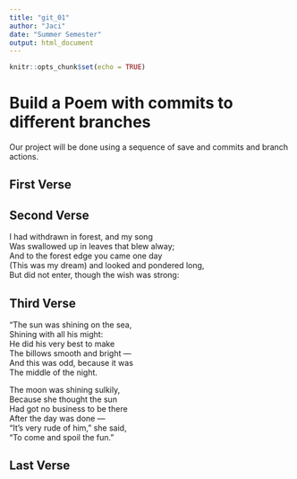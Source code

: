 ```yaml
---
title: "git_01"
author: "Jaci"
date: "Summer Semester"
output: html_document
---
```


```r
knitr::opts_chunk$set(echo = TRUE)
```
# Build a Poem with commits to different branches
Our project will be done using a sequence of save and commits and branch actions.
<!-- Do not modify or change any text in "!--" bracketed areas such as this --- these are instructions to
you, if you change any of this the git program will notice it and compromise your git merging strategy !-->

## First Verse 
<!--Put the first five lines of a poem by Lewis Carrol in this section!-->

## Second Verse
<!--Put the first five lines of a poem by Robert Frost here!-->

I had withdrawn in forest, and my song   
Was swallowed up in leaves that blew alway;   
And to the forest edge you came one day   
(This was my dream) and looked and pondered long,   
But did not enter, though the wish was strong:   

## Third Verse
<!--Put the first two verses of The Walrus and the Carpenter here!-->

“The sun was shining on the sea,   
Shining with all his might:   
He did his very best to make   
The billows smooth and bright —   
And this was odd, because it was    
The middle of the night.   

The moon was shining sulkily,   
Because she thought the sun   
Had got no business to be there  
After the day was done —   
“It’s very rude of him,” she said,   
“To come and spoil the fun.”   
  
## Last Verse
<!--Put a short poem you created using chatGPT of 20 to 30 lines,here!-->
